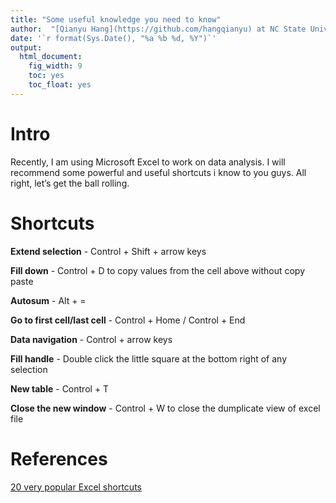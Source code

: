 ```yaml
---
title: "Some useful knowledge you need to know"
author:  "[Qianyu Hang](https://github.com/hangqianyu) at NC State University"
date: '`r format(Sys.Date(), "%a %b %d, %Y")`'
output:
  html_document:
    fig_width: 9
    toc: yes
    toc_float: yes
---
```


# Intro
Recently, I am using Microsoft Excel to work on data analysis. I will recommend some powerful and useful shortcuts i know to you guys. All right, let's get the ball rolling. 

# Shortcuts

**Extend selection** - Control + Shift + arrow keys

**Fill down** - Control + D to copy values from the cell above without copy paste

**Autosum** - Alt + =

**Go to first cell/last cell** - Control + Home / Control + End

**Data navigation** - Control + arrow keys

**Fill handle** - Double click the little square at the bottom right of any selection

**New table** - Control + T

**Close the new window** - Control + W to close the dumplicate view of excel file

# References
[20 very popular Excel shortcuts](https://exceljet.net/blog/20-very-popular-excel-shortcuts)


